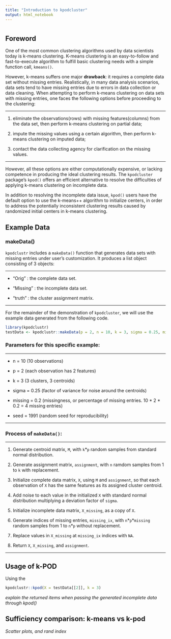 ```yaml
---
title: "Introduction to kpodcluster"
output: html_notebook
---
```


# {.tabset .tabset-pills}

## Foreword

One of the most common clustering algorithms used by data scientists today is k-means clustering. K-means clustering is an easy-to-follow and fast-to-execute algorithm to fulfill basic clustering needs with a simple function call, `kmeans()`. 

However, k-means suffers one major __drawback__: it requires a complete data set without missing entries. Realistically, in many data analysis scenarios, data sets tend to have missing entries due to errors in data collection or data cleaning. When attempting to perform k-means clustering on data sets with missing entries, one faces the following options before proceeding to the clustering:

***
1. eliminate the observations(rows) with missing features(columns) from the data set, then perform k-means clustering on partial data;

2. impute the missing values using a certain algorithm, then perform k-means clustering on imputed data;

3. contact the data collecting agency for clarification on the missing values.

***

However, all these options are either computationally expensive, or lacking competence in producing the ideal clustering results. The `kpodcluster` package's `kpod()` offers an efficient alternative to resolve the difficulties of applying k-means clustering on incomplete data. 

In addition to resolving the incomplete data issue, `kpod()` users have the default option to use the k-means++ algorithm to initialize centers, in order to address the potentially inconsistent clustering results caused by randomized initial centers in k-means clustering.

## Example Data

### makeData()

`kpodclustr` includes a `makeData()` function that generates data sets with missing entries under user's customization. It produces a list object consisting of 3 objects:

***

- "Orig" : the complete data set.

- "Missing" : the incomplete data set. 

- "truth" : the cluster assignment matrix. 

***

For the remainder of the demonstration of `kpodcluster`, we will use the example data generated from the following code. 

```r
library(kpodclustr)
testData <- kpodclustr::makeData(p = 2, n = 10, k = 3, sigma = 0.25, missing = 0.2, seed = 1991); testData
```

### Parameters for this specific example: 

***

- n = 10 (10 observations)

- p = 2 (each observation has 2 features)

- k = 3 (3 clusters, 3 centroids) 

- sigma = 0.25 (factor of variance for noise around the centroids) 

- missing = 0.2 (missingness, or percentage of missing entries. 10 * 2 * 0.2 = 4 missing entries)

- seed = 1991 (random seed for reproducibility)

***

### Process of `makeData()`:

***

1. Generate centroid matrix, `M`, with `k`*`p` random samples from standard normal distribution.

2. Generate assignment matrix, `assignment`, with `n` ramdom samples from 1 to `k` with replacement.

3. Initialize complete data matrix, `X`, using `M` and `assignment`, so that each observation of `X` has the same features as its assigned cluster centroid.

4. Add noise to each value in the initialized `X` with standard normal distribution multiplying a deviation factor of `sigma`. 

5. Initialize incomplete data matrix, `X_missing`, as a copy of `X`.

6. Generate indices of missing entries, `missing_ix`, with `n`\*`p`\*`missing` random samples from 1 to `n`\*`p` without replacement.

7. Replace values in `X_missing` at `missing_ix` indices with `NA`.

8. Return `X`, `X_missing`, and `assignment`.

***

## Usage of k-POD {.tabset}


Using the 
```r
kpodclustr::kpod(X = testData[[2]], k = 3)
```


*explain the returned items when passing the generated incomplete data through kpod()*

## Sufficiency comparison: k-means vs k-pod

*Scatter plots, and rand index*


